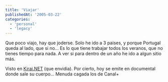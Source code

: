 ```yaml
---
title: 'Viajar'
publishedAt: '2005-03-22'
categories:
  - 'personal'
  - 'legacy'
---
```


Que poco viajo, hay que joderse. Solo he ido a 3 paises, y porque Portugal queda al lado, que si no... Es lo que tiene trabajar todos los veranos, que no tienes tiempo para nada. A ver si para dentro de un año he ido a algun sitio más.

Visto en [Kirai.NET](http://kirai.bitacoras.com/index.php?p=480) (que envidia). Por cierto, hoy se emite en documental donde sale su cuerpo... Menuda cagada los de Canal+
